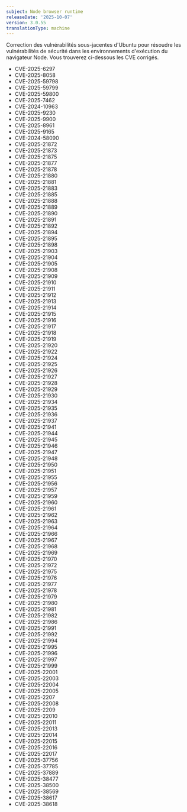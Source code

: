 ```yaml
---
subject: Node browser runtime
releaseDate: '2025-10-07'
version: 3.0.55
translationType: machine
---
```


Correction des vulnérabilités sous-jacentes d&apos;Ubuntu pour résoudre les vulnérabilités de sécurité dans les environnements d&apos;exécution du navigateur Node. Vous trouverez ci-dessous les CVE corrigés.

* CVE-2025-6297
* CVE-2025-8058
* CVE-2025-59798
* CVE-2025-59799
* CVE-2025-59800
* CVE-2025-7462
* CVE-2024-10963
* CVE-2025-9230
* CVE-2025-9900
* CVE-2025-8961
* CVE-2025-9165
* CVE-2024-58090
* CVE-2025-21872
* CVE-2025-21873
* CVE-2025-21875
* CVE-2025-21877
* CVE-2025-21878
* CVE-2025-21880
* CVE-2025-21881
* CVE-2025-21883
* CVE-2025-21885
* CVE-2025-21888
* CVE-2025-21889
* CVE-2025-21890
* CVE-2025-21891
* CVE-2025-21892
* CVE-2025-21894
* CVE-2025-21895
* CVE-2025-21898
* CVE-2025-21903
* CVE-2025-21904
* CVE-2025-21905
* CVE-2025-21908
* CVE-2025-21909
* CVE-2025-21910
* CVE-2025-21911
* CVE-2025-21912
* CVE-2025-21913
* CVE-2025-21914
* CVE-2025-21915
* CVE-2025-21916
* CVE-2025-21917
* CVE-2025-21918
* CVE-2025-21919
* CVE-2025-21920
* CVE-2025-21922
* CVE-2025-21924
* CVE-2025-21925
* CVE-2025-21926
* CVE-2025-21927
* CVE-2025-21928
* CVE-2025-21929
* CVE-2025-21930
* CVE-2025-21934
* CVE-2025-21935
* CVE-2025-21936
* CVE-2025-21937
* CVE-2025-21941
* CVE-2025-21944
* CVE-2025-21945
* CVE-2025-21946
* CVE-2025-21947
* CVE-2025-21948
* CVE-2025-21950
* CVE-2025-21951
* CVE-2025-21955
* CVE-2025-21956
* CVE-2025-21957
* CVE-2025-21959
* CVE-2025-21960
* CVE-2025-21961
* CVE-2025-21962
* CVE-2025-21963
* CVE-2025-21964
* CVE-2025-21966
* CVE-2025-21967
* CVE-2025-21968
* CVE-2025-21969
* CVE-2025-21970
* CVE-2025-21972
* CVE-2025-21975
* CVE-2025-21976
* CVE-2025-21977
* CVE-2025-21978
* CVE-2025-21979
* CVE-2025-21980
* CVE-2025-21981
* CVE-2025-21982
* CVE-2025-21986
* CVE-2025-21991
* CVE-2025-21992
* CVE-2025-21994
* CVE-2025-21995
* CVE-2025-21996
* CVE-2025-21997
* CVE-2025-21999
* CVE-2025-22001
* CVE-2025-22003
* CVE-2025-22004
* CVE-2025-22005
* CVE-2025-2207
* CVE-2025-22008
* CVE-2025-2209
* CVE-2025-22010
* CVE-2025-22011
* CVE-2025-22013
* CVE-2025-22014
* CVE-2025-22015
* CVE-2025-22016
* CVE-2025-22017
* CVE-2025-37756
* CVE-2025-37785
* CVE-2025-37889
* CVE-2025-38477
* CVE-2025-38500
* CVE-2025-38569
* CVE-2025-38617
* CVE-2025-38618
